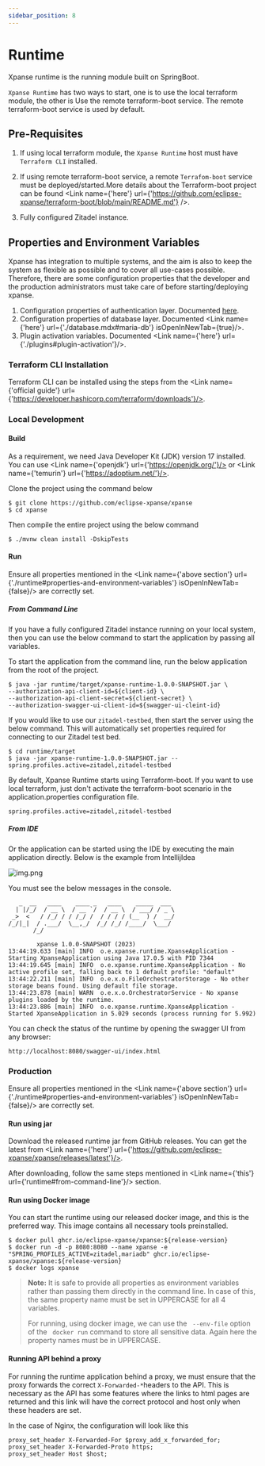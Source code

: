 ```yaml
---
sidebar_position: 8
---
```



# Runtime

Xpanse runtime is the running module built on SpringBoot.

`Xpanse Runtime` has two ways to start, one is to use the local terraform module, the other is Use
the remote terraform-boot service. The remote terraform-boot service is used by default.

## Pre-Requisites

1. If using local terraform module, the `Xpanse Runtime` host must have `Terraform CLI` installed.

2. If using remote terraform-boot service, a remote `Terrafom-boot` service must be
   deployed/started.More details about the Terraform-boot project can be found <Link name={'here'} url={'https://github.com/eclipse-xpanse/terraform-boot/blob/main/README.md'} />.

3. Fully configured Zitadel instance.

## Properties and Environment Variables

Xpanse has integration to multiple systems, and the aim is also to keep the system as flexible as
possible and to cover all use-cases possible. Therefore, there are some configuration properties
that the developer and the production administrators must take care of before starting/deploying
xpanse.

1. Configuration properties of authentication layer.
   Documented [here](authentication-authorization.mdx#runtime).
2. Configuration properties of database layer. Documented <Link name={'here'} url={'./database.mdx#maria-db'} isOpenInNewTab={true}/>.
3. Plugin activation variables. Documented <Link name={'here'} url={'./plugins#plugin-activation'}/>.

### Terraform CLI Installation

Terraform CLI can be installed using the steps from
the <Link name={'official guide'} url={'https://developer.hashicorp.com/terraform/downloads'}/>.

### Local Development

#### Build

As a requirement, we need Java Developer Kit (JDK) version 17 installed. You can
use <Link name={'openjdk'} url={'https://openjdk.org/'}/>
or <Link name={'temurin'} url={'https://adoptium.net/'}/>.

Clone the project using the command below

```shell
$ git clone https://github.com/eclipse-xpanse/xpanse
$ cd xpanse
```

Then compile the entire project using the below command

```shell
$ ./mvnw clean install -DskipTests
```

#### Run

Ensure all properties mentioned in the <Link name={'above section'} url={'./runtime#properties-and-environment-variables'} isOpenInNewTab={false}/> are
correctly set.

##### From Command Line

If you have a fully configured Zitadel instance running on your local system, then you can use the
below command to start the application by passing all variables.

To start the application from the command line, run the below application from the root of the
project.

```shell
$ java -jar runtime/target/xpanse-runtime-1.0.0-SNAPSHOT.jar \
--authorization-api-client-id=${client-id} \
--authorization-api-client-secret=${client-secret} \
--authorization-swagger-ui-client-id=${swagger-ui-cleint-id}
```

If you would like to use our `zitadel-testbed`, then start the server using the below command. This
will automatically set properties required for connecting to our Zitadel test bed.

```shell
$ cd runtime/target
$ java -jar xpanse-runtime-1.0.0-SNAPSHOT.jar --spring.profiles.active=zitadel,zitadel-testbed
```

By default, Xpanse Runtime starts using Terraform-boot. If you want to use local terraform, just
don't activate the terraform-boot scenario in the application.properties configuration file.

```properties
spring.profiles.active=zitadel,zitadel-testbed
```

##### From IDE

Or the application can be started using the IDE by executing the main application directly. Below is
the example from IntellijIdea

![img.png](../static/img/ide-run.png)

You must see the below messages in the console.

```shell
   _  __   ____    ____ _   ____    _____  ___
  | |/_/  / __ \  / __ `/  / __ \  / ___/ / _ \
 _>  <   / /_/ / / /_/ /  / / / / (__  ) /  __/
/_/|_|  / .___/  \__,_/  /_/ /_/ /____/  \___/
       /_/

        xpanse 1.0.0-SNAPSHOT (2023)
13:44:19.633 [main] INFO  o.e.xpanse.runtime.XpanseApplication - Starting XpanseApplication using Java 17.0.5 with PID 7344
13:44:19.645 [main] INFO  o.e.xpanse.runtime.XpanseApplication - No active profile set, falling back to 1 default profile: "default"
13:44:22.211 [main] INFO  o.e.x.o.FileOrchestratorStorage - No other storage beans found. Using default file storage.
13:44:23.878 [main] WARN  o.e.x.o.OrchestratorService - No xpanse plugins loaded by the runtime.
13:44:23.886 [main] INFO  o.e.xpanse.runtime.XpanseApplication - Started XpanseApplication in 5.029 seconds (process running for 5.992)
```

You can check the status of the runtime by opening the swagger UI from any browser:

```
http://localhost:8080/swagger-ui/index.html
```

### Production

Ensure all properties mentioned in the <Link name={'above section'} url={'./runtime#properties-and-environment-variables'} isOpenInNewTab={false}/> are
correctly set.

#### Run using jar

Download the released runtime jar from GitHub releases. You can get the latest from <Link name={'here'} url={'https://github.com/eclipse-xpanse/xpanse/releases/latest'}/>.

After downloading, follow the same steps mentioned in <Link name={'this'} url={'runtime#from-command-line'}/> section.

#### Run using Docker image

You can start the runtime using our released docker image, and this is the preferred way. This image
contains all necessary tools preinstalled.

```shell
$ docker pull ghcr.io/eclipse-xpanse/xpanse:${release-version}
$ docker run -d -p 8080:8080 --name xpanse -e "SPRING_PROFILES_ACTIVE=zitadel,mariadb" ghcr.io/eclipse-xpanse/xpanse:${release-version}
$ docker logs xpanse
```

> **Note:** It is safe to provide all properties as environment variables rather than passing them
> directly in the command line.
> In case of this, the same property name must be set in UPPERCASE for all 4 variables.
>
> For running, using docker image, we can use the ` --env-file` option of the `
docker run` command to store all sensitive data.
> Again here the property names must be in UPPERCASE.

#### Running API behind a proxy

For running the runtime application behind a proxy, we must ensure that the proxy forwards the
correct `X-Forwarded-*`headers to the API. This is necessary as the API has some features where the
links to html pages are returned and this link will have the correct protocol and host only when
these headers are set.

In the case of Nginx, the configuration will look like this

```nginx configuration
proxy_set_header X-Forwarded-For $proxy_add_x_forwarded_for;
proxy_set_header X-Forwarded-Proto https;
proxy_set_header Host $host;
```
